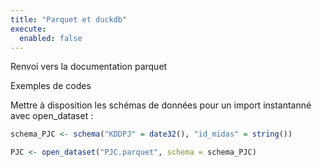 ```yaml
---
title: "Parquet et duckdb"
execute: 
  enabled: false
---
```


Renvoi vers la documentation parquet

Exemples de codes

Mettre à disposition les schémas de données pour un import instantanné avec open_dataset :

```r
schema_PJC <- schema("KDDPJ" = date32(), "id_midas" = string())

PJC <- open_dataset("PJC.parquet", schema = schema_PJC)
```
